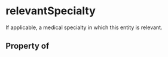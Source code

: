   

# relevantSpecialty

If applicable, a medical specialty in which this entity is relevant.

## Property of



